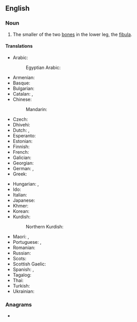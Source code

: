{{also|calfbone}}
==English==

===Noun===
{{en-noun}}

# {{lb|en|anatomy}} The smaller of the two [[bone]]s in the lower leg, the [[fibula]].

====Translations====
{{trans-top|smaller lower-leg bone}}
* Arabic: {{t+|ar|شَظْيَة|f}}
*: Egyptian Arabic: {{t|arz|شظية|f|tr=shaẓya|sc=Arab}}
* Armenian: {{t-needed|hy}}
* Basque: {{t-needed|eu}}
* Bulgarian: {{t|bg|малка пищялна кост|f}}
* Catalan: {{t+|ca|fíbula|f}}, {{t+|ca|peroné|m}}
* Chinese:
*: Mandarin: {{t+|cmn|腓骨|tr=féigǔ|sc=Hani}}
* Czech: {{t|cs|lýtková kost|f}}
* Dhivehi: {{t|dv|ކުޑަކަޅުވާ ކަށިގަނޑު|sc=Thaa}}
* Dutch: {{t+|nl|kuitbeen|n}}, {{t+|nl|fibula|m}}
* Esperanto: {{t+|eo|fibulo}}
* Estonian: {{t|et|pindluu}}
* Finnish: {{t+|fi|pohjeluu}}
* French: {{t+|fr|péroné|m}}
* Galician: {{t+|gl|peroné}}
* Georgian: {{t-needed|ka}}
* German: {{t+|de|Wadenbein|n}}, {{t|de|Fibula|f}}
* Greek: {{t+|el|περόνη|f}}
{{trans-mid}}
* Hungarian: {{t+|hu|szárkapocs}}, {{t+|hu|szárkapocscsont}}
* Ido: {{t+|io|peroneo}}
* Italian: {{t+|it|perone}}
* Japanese: {{t+|ja|腓骨|tr=ひこつ, hikotsu|sc=Jpan}}
* Khmer: {{t-needed|km}}
* Korean: {{t-needed|ko}}
* Kurdish:
*: Northern Kurdish: {{t|kmr|telezime}}
* Maori: {{t|mi|pūkaka}}, {{t|mi|kapiti}}
* Portuguese: {{t|pt|fíbula|f}}, {{t|pt|perónio|m}}
* Romanian: {{t+|ro|peroneu|n}}
* Russian: {{t|ru|малоберцо́вая кость|f}}
* Scots: {{t|sco|cauf bane}}
* Scottish Gaelic: {{t|gd|cnàimh caol na lurgainn|m}}
* Spanish: {{t|es|fíbula|f}}, {{t+|es|peroné|m}}
* Tagalog: {{t|tl|butumbinti}}
* Thai: {{t|th|กระดูกน่อง}}
* Turkish: {{t-needed|tr}}
* Ukrainian: {{t|uk|мала гомілкова кістка|f}}
{{trans-bottom}}

===Anagrams===
* {{anagrams|en|a=abceflno|baclofen}}